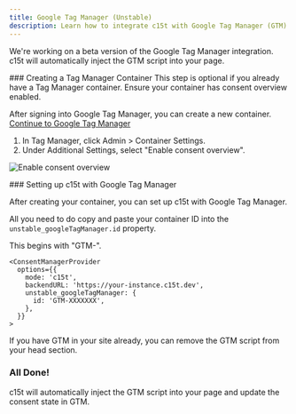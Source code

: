 ```yaml
---
title: Google Tag Manager (Unstable)
description: Learn how to integrate c15t with Google Tag Manager (GTM).
---
```


We're working on a beta version of the Google Tag Manager integration.
c15t will automatically inject the GTM script into your page.

<Steps> 
<Step>
### Creating a Tag Manager Container

<Callout type="note">
This step is optional if you already have a Tag Manager container. Ensure your container has consent overview enabled.
</Callout>

After signing into Google Tag Manager, you can create a new container.
[Continue to Google Tag Manager](https://tagmanager.google.com/)

1. In Tag Manager, click Admin > Container Settings.
2. Under Additional Settings, select "Enable consent overview".

![Enable consent overview](./assets/container-settings.png)
</Step>

<Step>
### Setting up c15t with Google Tag Manager

After creating your container, you can set up c15t with Google Tag Manager.

All you need to do copy and paste your container ID into the `unstable_googleTagManager.id` property.

This begins with "GTM-". 

```tsx
<ConsentManagerProvider
  options={{
    mode: 'c15t',
    backendURL: 'https://your-instance.c15t.dev',
    unstable_googleTagManager: {
      id: 'GTM-XXXXXXX',
    },
  }}
>
```

If you have GTM in your site already, you can remove the GTM script from your head section.

</Step>
</Steps>

### All Done!

c15t will automatically inject the GTM script into your page and update the consent state in GTM.







